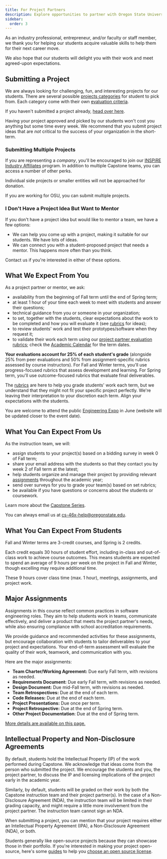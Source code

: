 ```yaml
---
title: For Project Partners
description: Explore opportunities to partner with Oregon State University's Computer Science Capstone program, guiding students through real-world projects. Learn about submission guidelines, expectations, and how mentors contribute to student success.
sidebar:
  order: 3
---
```


As an industry professional, entrepreneur, and/or faculty or staff member, we thank you for helping our students acquire valuable skills to help them for their next career move.

We also hope that our students will delight you with their work and meet agreed-upon expectations.

## Submitting a Project

We are always looking for challenging, fun, and interesting projects for our students. There are several possible [projects categories](/practicalities/categories/) for student to pick from. Each category come with their own [evaluation criteria](/project-evaluation/project-partner-evaluation/#verification-and-validation).

If you haven't submitted a project already, [head over here](https://eecs.engineering.oregonstate.edu/capstone/submission/pages/).

Having your project approved and picked by our students won't cost you anything but some time every week. We recommend that you submit project ideas that are *not* critical to the success of your organization in the short-term.

### Submitting Multiple Projects

If you are representing a *company*, you'll be encouraged to join our [INSPiRE Industry Affiliates](https://engineering.oregonstate.edu/EECS/alumni-industry/student-engagement/inspire) program. In addition to multiple Capstone teams, you can access a number of other perks.

Individual side projects or smaller entities will not be approached for donation.

If you are working for OSU, you can submit multiple projects.

### I Don't Have a Project Idea But Want to Mentor

If you don't have a project idea but would like to mentor a team, we have a few options:

- We can  help you come up with a project, making it suitable for our students. We have lots of ideas.
- We can connect you with a student-proposed project that needs a mentor. This happens more often than you think.

Contact us if you're interested in either of these options.

## What We Expect From You

As a project partner or mentor, we ask:

- availability from the beginning of Fall term until the end of Spring term;
- at least 1 hour of your time each week to meet with students and answer their questions;
- technical guidance from you or someone in your organization;
- to set, together with the students, clear expectations about the work to be completed and how you will evaluate it (see [rubrics](/project-evaluation/project-partner-evaluation/) for ideas);
- to review students' work and test their prototypes/software when they request it;
- to validate their work each term using our [project partner evaluation rubrics](/project-evaluation/project-partner-evaluation/); check the [Academic Calendar](https://registrar.oregonstate.edu/osu-academic-calendar) for the term dates.

**Your evaluations account for 25% of each student's grade** (alongside 25% from peer evaluations and 50% from assignment-specific rubrics assessed by course instructors). For Fall and Winter terms, you'll use progress-focused rubrics that assess development and learning. For Spring term, you'll use outcome-focused rubrics that evaluate final deliverables.

The [rubrics](/project-evaluation/project-partner-evaluation/) are here to help you grade students' work each term, but we understand that they might not fit your specific project perfectly. We're leaving their interpretation to your discretion each term. Align your expectations with the students.

You are welcome to attend the public [Engineering Expo](https://engineering.oregonstate.edu/events/expo) in June (website will be updated closer to the event date).

## What You Can Expect From Us

As the instruction team, we will:

- assign students to your project(s) based on a bidding survey in week 0 of Fall term;
- share your email address with the students so that they contact you by week 2 of Fall term at the latest;
- help students organize and manage their project by providing relevant [assignments](/project-evaluation/assignments/) throughout the academic year;
- send over surveys for you to grade your team(s) based on set rubrics;
- be available if you have questions or concerns about the students or coursework.

Learn more about the [Capstone Series](/learning-objectives/series/).

You can always email us at [cs-46x-help@oregonstate.edu](mailto:cs-46x-help@oregonstate.edu).

## What You Can Expect From Students

Fall and Winter terms are 3-credit courses, and Spring is 2 credits.

Each credit equals 30 hours of student effort, including in-class and out-of-class work to achieve course outcomes. This means students are expected to spend an average of 9 hours per week on the project in Fall and Winter, though excelling may require additional time.

These 9 hours cover class time (max. 1 hour), meetings, assignments, and project work.

## Major Assignments

Assignments in this course reflect common practices in software engineering roles. They aim to help students work in teams, communicate effectively, and deliver a product that meets the project partner's needs, while also ensuring compliance with school accreditation requirements.

We provide guidance and recommended activities for these assignments, but encourage collaboration with students to tailor deliverables to your project and expectations. Your end-of-term assessment will evaluate the quality of their work, teamwork, and communication with you.

Here are the major assignments:

- **Team Charter/Working Agreement:** Due early Fall term, with revisions as needed.
- **Requirements Document:** Due early Fall term, with revisions as needed.
- **Design Document:** Due mid-Fall term, with revisions as needed.
- **Team Retrospectives:** Due at the end of each term.
- **Code Releases:** Due at the end of each term.
- **Project Presentations:** Due once per term.
- **Project Retrospective:** Due at the end of Spring term.
- **Other Project Documentation**: Due at the end of Spring term.

[More details are available on this page.](/project-evaluation/assignments/)

## Intellectual Property and Non-Disclosure Agreements

By default, students hold the Intellectual Property (IP) of the work performed during Capstone. We acknowledge that ideas come from the person who submitted the project. We encourage the students and you, the project partner, to discuss the IP and licensing implications of the project early in the academic year.

Similarly, by default, students will be graded on their work by both the Capstone instruction team and their project partner(s). In the case of a Non-Disclosure Agreement (NDA), the instruction team will be limited in their grading capacity, and might require a little more involvement from the project partner. The instruction team cannot sign an NDA.

When submitting a project, you can mention that your project requires either an Intellectual Property Agreement (IPA), a Non-Disclosure Agreement (NDA), or both. 

Students generally like open-source projects because they can showcase those in their portfolio. If you're interested in making your project open-source, here's some [guides](https://github.com/readme/guides/open-source-licensing) to help you [choose an open source license](https://choosealicense.com/).
